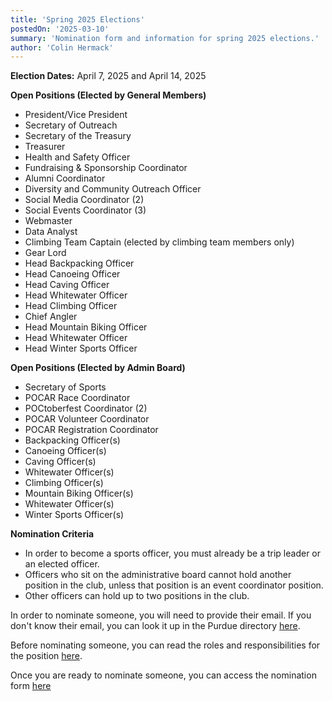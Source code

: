 ```yaml
---
title: 'Spring 2025 Elections'
postedOn: '2025-03-10'
summary: 'Nomination form and information for spring 2025 elections.'
author: 'Colin Hermack'
---
```


**Election Dates:** April 7, 2025 and April 14, 2025

**Open Positions (Elected by General Members)**
* President/Vice President
* Secretary of Outreach
* Secretary of the Treasury
* Treasurer
* Health and Safety Officer
* Fundraising & Sponsorship Coordinator
* Alumni Coordinator
* Diversity and Community Outreach Officer
* Social Media Coordinator (2)
* Social Events Coordinator (3)
* Webmaster
* Data Analyst
* Climbing Team Captain (elected by climbing team members only)
* Gear Lord
* Head Backpacking Officer
* Head Canoeing Officer
* Head Caving Officer
* Head Whitewater Officer
* Head Climbing Officer
* Chief Angler
* Head Mountain Biking Officer
* Head Whitewater Officer
* Head Winter Sports Officer

**Open Positions (Elected by Admin Board)**
* Secretary of Sports
* POCAR Race Coordinator
* POCtoberfest Coordinator (2)
* POCAR Volunteer Coordinator
* POCAR Registration Coordinator
* Backpacking Officer(s)
* Canoeing Officer(s)
* Caving Officer(s)
* Whitewater Officer(s)
* Climbing Officer(s)
* Mountain Biking Officer(s)
* Whitewater Officer(s)
* Winter Sports Officer(s)

**Nomination Criteria**
* In order to become a sports officer, you must already be a trip leader or an elected officer.  
* Officers who sit on the administrative board cannot hold another position in the club, unless that position is
an event coordinator position.  
* Other officers can hold up to two positions in the club.  

In order to nominate someone, you will need to provide their email. If you don't know their email, you can
look it up in the Purdue directory [here](https://www.purdue.edu/directory/).

Before nominating someone, you can read the roles and responsibilities for the position [here](https://docs.google.com/document/d/1_9KgAZlKpfuoEWbTq1ghj00Aw2FZ5Dxnp7hcs2snUQU/edit?usp=sharing).

Once you are ready to nominate someone, you can access the nomination form [here](https://forms.office.com/Pages/ResponsePage.aspx?id=Ob0wQVN8nEGx5YdY1tY_IYsPEC-CwDJNo7LaWV5ygUJUOVdBRlhSSFFCVFFGN01VM1pBNEdFVlBXNi4u)
